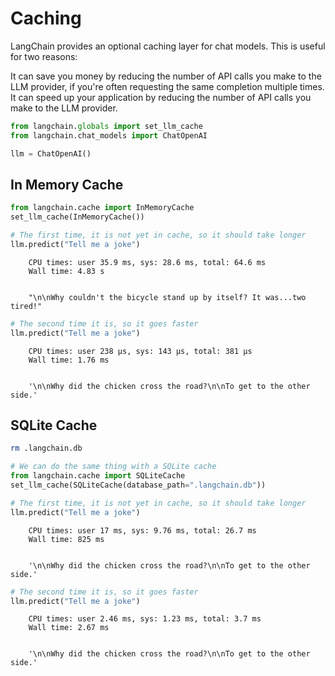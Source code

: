 # Caching
LangChain provides an optional caching layer for chat models. This is useful for two reasons:

It can save you money by reducing the number of API calls you make to the LLM provider, if you're often requesting the same completion multiple times.
It can speed up your application by reducing the number of API calls you make to the LLM provider.

```python
from langchain.globals import set_llm_cache
from langchain.chat_models import ChatOpenAI

llm = ChatOpenAI()
```

## In Memory Cache


```python
from langchain.cache import InMemoryCache
set_llm_cache(InMemoryCache())

# The first time, it is not yet in cache, so it should take longer
llm.predict("Tell me a joke")
```

<CodeOutputBlock lang="python">

```
    CPU times: user 35.9 ms, sys: 28.6 ms, total: 64.6 ms
    Wall time: 4.83 s


    "\n\nWhy couldn't the bicycle stand up by itself? It was...two tired!"
```

</CodeOutputBlock>


```python
# The second time it is, so it goes faster
llm.predict("Tell me a joke")
```

<CodeOutputBlock lang="python">

```
    CPU times: user 238 µs, sys: 143 µs, total: 381 µs
    Wall time: 1.76 ms


    '\n\nWhy did the chicken cross the road?\n\nTo get to the other side.'
```

</CodeOutputBlock>

## SQLite Cache


```bash
rm .langchain.db
```


```python
# We can do the same thing with a SQLite cache
from langchain.cache import SQLiteCache
set_llm_cache(SQLiteCache(database_path=".langchain.db"))
```


```python
# The first time, it is not yet in cache, so it should take longer
llm.predict("Tell me a joke")
```

<CodeOutputBlock lang="python">

```
    CPU times: user 17 ms, sys: 9.76 ms, total: 26.7 ms
    Wall time: 825 ms


    '\n\nWhy did the chicken cross the road?\n\nTo get to the other side.'
```

</CodeOutputBlock>


```python
# The second time it is, so it goes faster
llm.predict("Tell me a joke")
```

<CodeOutputBlock lang="python">

```
    CPU times: user 2.46 ms, sys: 1.23 ms, total: 3.7 ms
    Wall time: 2.67 ms


    '\n\nWhy did the chicken cross the road?\n\nTo get to the other side.'
```

</CodeOutputBlock>
